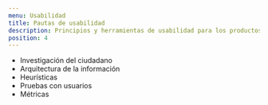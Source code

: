 ```yaml
---
menu: Usabilidad
title: Pautas de usabilidad
description: Principios y herramientas de usabilidad para los productos digitales del GCBA
position: 4
---
```



- Investigación del ciudadano
- Arquitectura de la información
- Heurísticas
- Pruebas con usuarios
- Métricas
